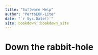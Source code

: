 ```yaml
--- 
title: "Software Help"
author: "PertaEOR-Lite"
date: "`r Sys.Date()`"
site: bookdown::bookdown_site
---
```


# Down the rabbit-hole

